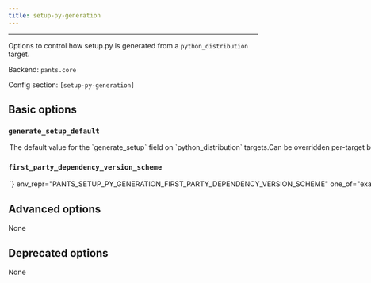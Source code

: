 ```yaml
---
title: setup-py-generation
---
```



---

Options to control how setup.py is generated from a `python_distribution` target.

Backend: <span className="color--primary">`pants.core`</span>

Config section: <span className="color--primary">`[setup-py-generation]`</span>

<span className={styles.options}>

## Basic options

### `generate_setup_default`

<Option
  cli_repr={`--[no-]setup-py-generation-generate-setup-default`}
  env_repr="PANTS_SETUP_PY_GENERATION_GENERATE_SETUP_DEFAULT"
  default_repr={`True`}
>
  The default value for the `generate_setup` field on `python_distribution`
  targets.Can be overridden per-target by setting that field explicitly. Set
  this to False if you mostly rely on handwritten setup files (setup.py,
  setup.cfg and similar). Leave as True if you mostly rely on Pants generating
  setup files for you.
</Option>

### `first_party_dependency_version_scheme`

<Option
  cli_repr={`--setup-py-generation-first-party-dependency-version-scheme=<FirstPartyDependencyVersionScheme>`}
  env_repr="PANTS_SETUP_PY_GENERATION_FIRST_PARTY_DEPENDENCY_VERSION_SCHEME"
  one_of="exact, compatible, any"
  default_repr={`exact`}
>
  What version to set in `install_requires` when a `python_distribution` depends
  on other `python_distribution`s. If `exact`, will use `==`. If `compatible`,
  will use `~=`. If `any`, will leave off the version. See
  https://www.python.org/dev/peps/pep-0440/#version-specifiers.
</Option>

## Advanced options

None

## Deprecated options

None

</span>
